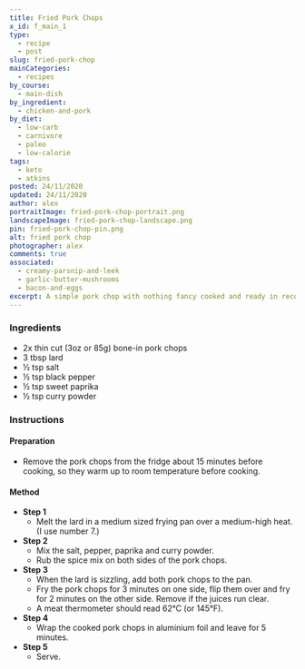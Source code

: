 ```yaml
---
title: Fried Pork Chops
x_id: f_main_1
type:
  - recipe
  - post
slug: fried-pork-chop
mainCategories: 
  - recipes
by_course:
  - main-dish
by_ingredient:
  - chicken-and-pork
by_diet:
  - low-carb
  - carnivore
  - paleo
  - low-calorie
tags:
  - keto
  - atkins
posted: 24/11/2020
updated: 24/11/2020
author: alex
portraitImage: fried-pork-chop-portrait.png
landscapeImage: fried-pork-chop-landscape.png
pin: fried-pork-chop-pin.png
alt: fried pork chop
photographer: alex
comments: true
associated: 
  - creamy-parsnip-and-leek
  - garlic-butter-mushrooms
  - bacon-and-eggs
excerpt: A simple pork chop with nothing fancy cooked and ready in record time. 
---
```


<Ingredients>

### Ingredients
    
  - 2x thin cut (3oz or 85g) bone-in pork chops 
  - 3 tbsp lard
  - ½ tsp salt
  - ½ tsp black pepper
  - ½ tsp sweet paprika
  - ½ tsp curry powder

</Ingredients>

<Instructions>

### Instructions

#### Preparation

  - Remove the pork chops from the fridge about 15 minutes before cooking, so they warm up to room temperature before cooking.

#### Method

  - **Step 1**
    - Melt the lard in a medium sized frying pan over a medium-high heat. (I use number 7.)
  - **Step 2**
    - Mix the salt, pepper, paprika and curry powder.
    - Rub the spice mix on both sides of the pork chops.
  - **Step 3**
    - When the lard is sizzling, add both pork chops to the pan.
    - Fry the pork chops for 3 minutes on one side, flip them over and fry for 2 minutes on the other side. Remove if the juices run clear.
    - A meat thermometer should read 62°C (or 145°F).
  - **Step 4**
    - Wrap the cooked pork chops in aluminium foil and leave for 5 minutes.
  - **Step 5**
    - Serve.

</Instructions>



